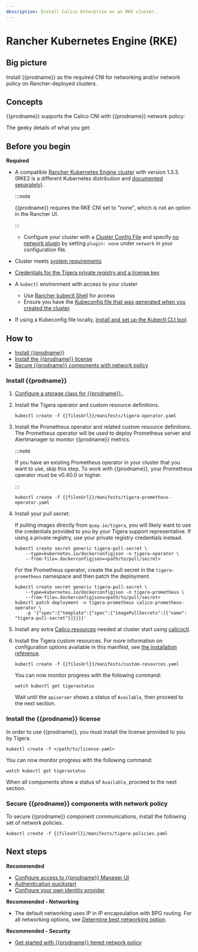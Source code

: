 ```yaml
---
description: Install Calico Enterprise on an RKE cluster.
---
```


# Rancher Kubernetes Engine (RKE)

## Big picture

Install {{prodname}} as the required CNI for networking and/or network policy on Rancher-deployed clusters.

## Concepts

{{prodname}} supports the Calico CNI with {{prodname}} network policy:

The geeky details of what you get:

<GeekDetails
  prodname='{{prodname}}'
  details='Policy:Calico,IPAM:Calico,CNI:Calico,Overlay:IPIP,Routing:BGP,Datastore:Kubernetes'
/>

## Before you begin

**Required**

- A compatible [Rancher Kubernetes Engine cluster](https://rancher.com/docs/rke/latest/en/) with version 1.3.3. (RKE2 is a different Kubernetes distribution and [documented separately](rke2.mdx)).

  :::note

  {{prodname}} requires the RKE CNI set to "none", which is not an option in the Rancher UI.

  :::

  - Configure your cluster with a [Cluster Config File](https://rancher.com/docs/rancher/v2.x/en/cluster-provisioning/rke-clusters/options/#cluster-config-file) and specify [no network plugin](https://rancher.com/docs/rke/latest/en/config-options/add-ons/network-plugins/) by setting `plugin: none` under `network` in your configuration file.

- Cluster meets [system requirements](requirements.mdx)

- [Credentials for the Tigera private registry and a license key](calico-enterprise.mdx).

- A `kubectl` environment with access to your cluster

  - Use [Rancher kubectl Shell](https://rancher.com/docs/rancher/v2.x/en/cluster-admin/cluster-access/kubectl/) for access
  - Ensure you have the [Kubeconfig file that was generated when you created the cluster](https://rancher.com/docs/rke/latest/en/installation/#save-your-files).

- If using a Kubeconfig file locally, [install and set up the Kubectl CLI tool](https://kubernetes.io/docs/tasks/tools/install-kubectl/).

## How to

- [Install {{prodname}}](#install-calico-enterprise)
- [Install the {{prodname}} license](#install-the-calico-enterprise-license)
- [Secure {{prodname}} components with network policy](#secure-calico-enterprise-components-with-network-policy)

### Install {{prodname}}

1. [Configure a storage class for {{prodname}}.](../../operations/logstorage/create-storage.mdx).

1. Install the Tigera operator and custom resource definitions.

   ```
   kubectl create -f {{filesUrl}}/manifests/tigera-operator.yaml
   ```

1. Install the Prometheus operator and related custom resource definitions. The Prometheus operator will be used to deploy Prometheus server and Alertmanager to monitor {{prodname}} metrics.

   :::note

   If you have an existing Prometheus operator in your cluster that you want to use, skip this step. To work with {{prodname}}, your Prometheus operator must be v0.40.0 or higher.

   :::

   ```
   kubectl create -f {{filesUrl}}/manifests/tigera-prometheus-operator.yaml
   ```

1. Install your pull secret.

   If pulling images directly from `quay.io/tigera`, you will likely want to use the credentials provided to you by your Tigera support representative. If using a private registry, use your private registry credentials instead.

   ```
   kubectl create secret generic tigera-pull-secret \
       --type=kubernetes.io/dockerconfigjson -n tigera-operator \
       --from-file=.dockerconfigjson=<path/to/pull/secret>
   ```

   For the Prometheus operator, create the pull secret in the `tigera-prometheus` namespace and then patch the deployment.

   ```
   kubectl create secret generic tigera-pull-secret \
       --type=kubernetes.io/dockerconfigjson -n tigera-prometheus \
       --from-file=.dockerconfigjson=<path/to/pull/secret>
   kubectl patch deployment -n tigera-prometheus calico-prometheus-operator \
       -p '{"spec":{"template":{"spec":{"imagePullSecrets":[{"name": "tigera-pull-secret"}]}}}}'
   ```

1. Install any extra [Calico resources](../../reference/resources/index.mdx) needed at cluster start using [calicoctl](../../reference/clis/calicoctl/overview.mdx).

1. Install the Tigera custom resources. For more information on configuration options available in this manifest, see [the installation reference](../../reference/installation/api.mdx).

   ```
   kubectl create -f {{filesUrl}}/manifests/custom-resources.yaml
   ```

   You can now monitor progress with the following command:

   ```
   watch kubectl get tigerastatus
   ```

   Wait until the `apiserver` shows a status of `Available`, then proceed to the next section.

### Install the {{prodname}} license

In order to use {{prodname}}, you must install the license provided to you by Tigera.

```
kubectl create -f </path/to/license.yaml>
```

You can now monitor progress with the following command:

```
watch kubectl get tigerastatus
```

When all components show a status of `Available`, proceed to the next section.

### Secure {{prodname}} components with network policy

To secure {{prodname}} component communications, install the following set of network policies.

```
kubectl create -f {{filesUrl}}/manifests/tigera-policies.yaml
```

## Next steps

**Recommended**

- [Configure access to {{prodname}} Manager UI](../../operations/cnx/access-the-manager.mdx)
- [Authentication quickstart](../../operations/cnx/authentication-quickstart.mdx)
- [Configure your own identity provider](../../operations/cnx/configure-identity-provider.mdx)

**Recommended - Networking**

- The default networking uses IP in IP encapsulation with BPG routing. For all networking options, see [Determine best networking option](../../networking/determine-best-networking.mdx).

**Recommended - Security**

- [Get started with {{prodname}} tiered network policy](../../network-policy/policy-tiers/tiered-policy.mdx)
